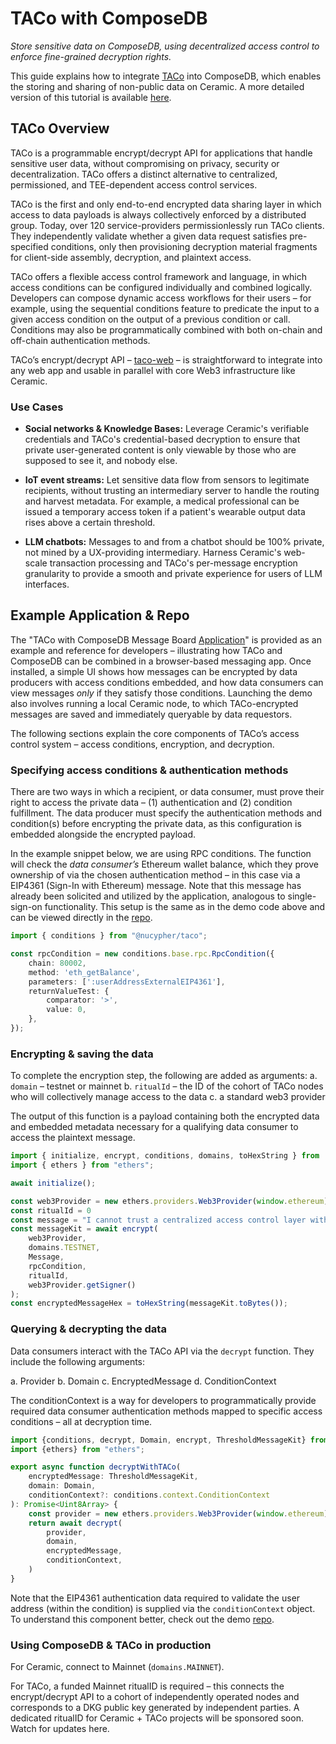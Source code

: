 # TACo with ComposeDB

*Store sensitive data on ComposeDB, using decentralized access control to enforce fine-grained decryption rights.*

This guide explains how to integrate [TACo](https://docs.threshold.network/applications/threshold-access-control) into ComposeDB, which enables the storing and sharing of non-public data on Ceramic. A more detailed version of this tutorial is available [here](https://docs.threshold.network/app-development/threshold-access-control-tac/integration-guides/ceramic-+-taco). 

## TACo Overview 

TACo is a programmable encrypt/decrypt API for applications that handle sensitive user data, without compromising on privacy, security or decentralization. TACo offers a distinct alternative to centralized, permissioned, and TEE-dependent access control services.

TACo is the first and only end-to-end encrypted data sharing layer in which access to data payloads is always collectively enforced by a distributed group. Today, over 120 service-providers permissionlessly run TACo clients. They independently validate whether a given data request satisfies pre-specified conditions, only then provisioning decryption material fragments for client-side assembly, decryption, and plaintext access. 

TACo offers a flexible access control framework and language, in which access conditions can be configured individually and combined logically. Developers can compose dynamic access workflows for their users – for example, using 
the sequential conditions feature to predicate the input to a given access condition on the output of a previous condition or call. Conditions may also be programmatically combined with both on-chain and off-chain authentication methods.  

TACo’s encrypt/decrypt API – [taco-web](https://github.com/nucypher/taco-web) – is straightforward to integrate into any web app and usable in parallel with core Web3 infrastructure like Ceramic. 

### Use Cases

- **Social networks & Knowledge Bases:** Leverage Ceramic's verifiable credentials and TACo's credential-based decryption to ensure that private user-generated content is only viewable by those who are supposed to see it, and nobody else.

- **IoT event streams:** Let sensitive data flow from sensors to legitimate recipients, without trusting an intermediary server to handle the routing and harvest metadata. For example, a medical professional can be issued a temporary access token if a patient's wearable output data rises above a certain threshold.

- **LLM chatbots:** Messages to and from a chatbot should be 100% private, not mined by a UX-providing intermediary. Harness Ceramic's web-scale transaction processing and TACo's per-message encryption granularity to provide a smooth and private experience for users of LLM interfaces.

## Example Application & Repo

The "TACo with ComposeDB Message Board [Application](https://github.com/nucypher/taco-composedb/tree/main)" is provided as an example and reference for developers – illustrating how TACo and ComposeDB can be combined in a browser-based messaging app. Once installed, a simple UI shows how messages can be encrypted by data producers with access conditions embedded, and how data consumers can view messages *only* if they satisfy those conditions. Launching the demo also involves running a local Ceramic node, to which TACo-encrypted messages are saved and immediately queryable by data requestors.

The following sections explain the core components of TACo’s access control system – access conditions, encryption, and decryption. 

### Specifying access conditions & authentication methods

There are two ways in which a recipient, or data consumer, must prove their right to access the private data – (1) authentication and (2) condition fulfillment. The data producer must specify the authentication methods and condition(s) before encrypting the private data, as this configuration is embedded alongside the encrypted payload. 

In the example snippet below, we are using RPC conditions. The function will check the *data consumer’s* Ethereum wallet balance, which they prove ownership of via the chosen authentication method – in this case via a EIP4361 (Sign-In with Ethereum) message. Note that this message has already been solicited and utilized by the application, analogous to single-sign-on functionality. This setup is the same as in the demo code above and can be viewed directly in the [repo](https://github.com/nucypher/taco-composedb/blob/main/src/fragments/chatinputbox.tsx#L26-L34).

```TypeScript
import { conditions } from "@nucypher/taco"; 

const rpcCondition = new conditions.base.rpc.RpcCondition({
    chain: 80002,
    method: 'eth_getBalance',
    parameters: [':userAddressExternalEIP4361'],
    returnValueTest: {
        comparator: '>',
        value: 0,
    },
});
```

### Encrypting & saving the data

To complete the encryption step, the following are added as arguments:
a. `domain` – testnet or mainnet
b. `ritualId`  – the ID of the cohort of TACo nodes who will collectively manage access to the data
c. a standard web3 provider

The output of this function is a payload containing both the encrypted data and embedded metadata necessary for a qualifying data consumer to access the plaintext message. 

```TypeScript
import { initialize, encrypt, conditions, domains, toHexString } from '@nucypher/taco';
import { ethers } from "ethers";

await initialize();

const web3Provider = new ethers.providers.Web3Provider(window.ethereum);
const ritualId = 0
const message = "I cannot trust a centralized access control layer with this message.";
const messageKit = await encrypt(
    web3Provider,
    domains.TESTNET,
    Message,
    rpcCondition,
    ritualId,
    web3Provider.getSigner()
);
const encryptedMessageHex = toHexString(messageKit.toBytes());
```

### Querying & decrypting the data 

Data consumers interact with the TACo API via the `decrypt` function. They include the following arguments:

a. Provider
b. Domain
c. EncryptedMessage
d. ConditionContext

The conditionContext is a way for developers to programmatically provide required data consumer authentication methods mapped to specific access conditions – all at decryption time.

```TypeScript
import {conditions, decrypt, Domain, encrypt, ThresholdMessageKit} from '@nucypher/taco';
import {ethers} from "ethers";

export async function decryptWithTACo(
    encryptedMessage: ThresholdMessageKit,
    domain: Domain,
    conditionContext?: conditions.context.ConditionContext
): Promise<Uint8Array> {
    const provider = new ethers.providers.Web3Provider(window.ethereum);
    return await decrypt(
        provider,
        domain,
        encryptedMessage,
        conditionContext,
    )
}
```

Note that the EIP4361 authentication data required to validate the user address (within the condition) is supplied via the `conditionContext` object. To understand this component better, check out the demo [repo](https://github.com/nucypher/taco-composedb/blob/main/src/fragments/chatcontent.tsx#L47). 

### Using ComposeDB & TACo in production

For Ceramic, connect to Mainnet (`domains.MAINNET`).

For TACo, a funded Mainnet ritualID is required – this connects the encrypt/decrypt API to a cohort of independently operated nodes and corresponds to a DKG public key generated by independent parties. A dedicated ritualID for Ceramic + TACo projects will be sponsored soon. Watch for updates here. 
